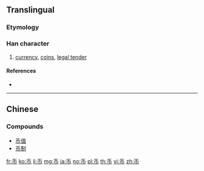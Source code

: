 {{also|幣}}
==Translingual==

===Etymology===
{{Han simp|幣|f=敝|t=丿}}

===Han character===
{{Han char|rn=50|rad=巾|as=01|sn=4|four=|canj=HLB|ids=⿱丿巾}}

# [[currency]], [[coin]]s, [[legal tender]]

====References====
* {{Han ref|kx=0328.021|dkj=08774|dj=0632.120|hdz=10728.030|uh=5E01|ud=24065}}

----

==Chinese==
{{zh-see|幣}}

===Compounds===
* [[币值]]
* [[币制]]

[[fr:币]]
[[ko:币]]
[[li:币]]
[[mg:币]]
[[ja:币]]
[[no:币]]
[[pl:币]]
[[th:币]]
[[vi:币]]
[[zh:币]]
